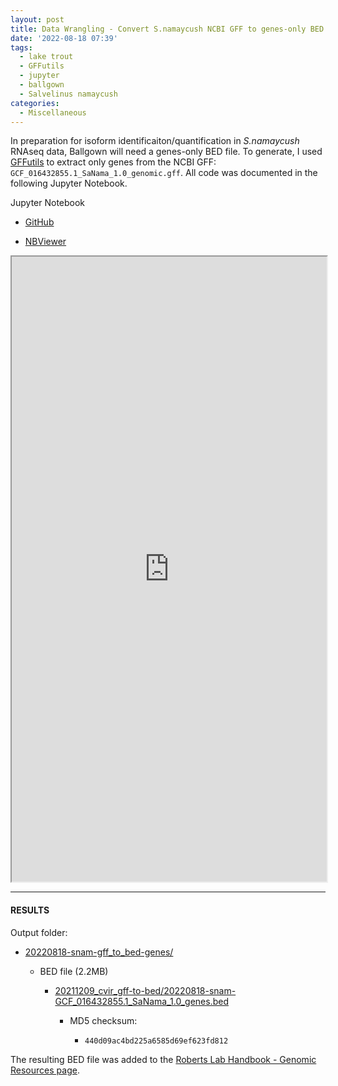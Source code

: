 ```yaml
---
layout: post
title: Data Wrangling - Convert S.namaycush NCBI GFF to genes-only BED file for Use in Ballgown Analysis
date: '2022-08-18 07:39'
tags: 
  - lake trout
  - GFFutils
  - jupyter
  - ballgown
  - Salvelinus namaycush
categories: 
  - Miscellaneous
---
```

In preparation for isoform identificaiton/quantification in _S.namaycush_ RNAseq data, Ballgown will need a genes-only BED file. To generate, I used [GFFutils](https://gffutils.readthedocs.io/en/latest/) to extract only genes from the NCBI GFF: `GCF_016432855.1_SaNama_1.0_genomic.gff`. All code was documented in the following Jupyter Notebook.

Jupyter Notebook

- [GitHub](https://github.com/RobertsLab/code/blob/master/notebooks/sam/20220818-snam-gff_to_bed-genes.ipynb)

- [NBViewer](https://nbviewer.org/github/RobertsLab/code/blob/master/notebooks/sam/20220818-snam-gff_to_bed-genes.ipynb)


<iframe src="https://nbviewer.org/github/RobertsLab/code/blob/master/notebooks/sam/20220818-snam-gff_to_bed-genes.ipynb" width="100%" height="1000" scrolling="yes"></iframe>

---

#### RESULTS

Output folder:

- [20220818-snam-gff_to_bed-genes/](https://gannet.fish.washington.edu/Atumefaciens/20220818-snam-gff_to_bed-genes/)

  - BED file (2.2MB)

    - [20211209_cvir_gff-to-bed/20220818-snam-GCF_016432855.1_SaNama_1.0_genes.bed](https://gannet.fish.washington.edu/Atumefaciens/20220818-snam-gff_to_bed-genes/20220818-snam-GCF_016432855.1_SaNama_1.0_genes.bed)

      - MD5 checksum:

        - `440d09ac4bd225a6585d69ef623fd812  `


The resulting BED file was added to the [Roberts Lab Handbook - Genomic Resources page](https://robertslab.github.io/resources/Genomic-Resources/#salvelinus-namaycush).

